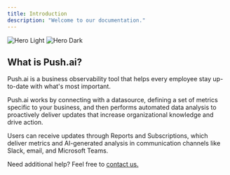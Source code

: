 ```yaml
---
title: Introduction
description: "Welcome to our documentation."
---
```


<img
  className="block dark:hidden"
  src="/images/hero-light.svg"
  alt="Hero Light"
/>
<img
  className="hidden dark:block"
  src="/images/hero-dark.svg"
  alt="Hero Dark"
/>

## What is Push.ai?

Push.ai is a <Tooltip tip="Business observability is a proactive, automated approach to monitoring a business, including the ability to identify what's most critical at any given point in time.">business observability</Tooltip>
tool that helps every employee stay up-to-date with what's most important.

Push.ai works by connecting with a datasource, defining a set of metrics specific to your business, and then performs automated data analysis to proactively deliver updates that increase organizational knowledge and drive action.

Users can receive updates through Reports and Subscriptions, which deliver metrics and AI-generated analysis in communication channels like Slack, email, and Microsoft Teams.

Need additional help? Feel free to [contact us.](mailto:support@push.ai)
